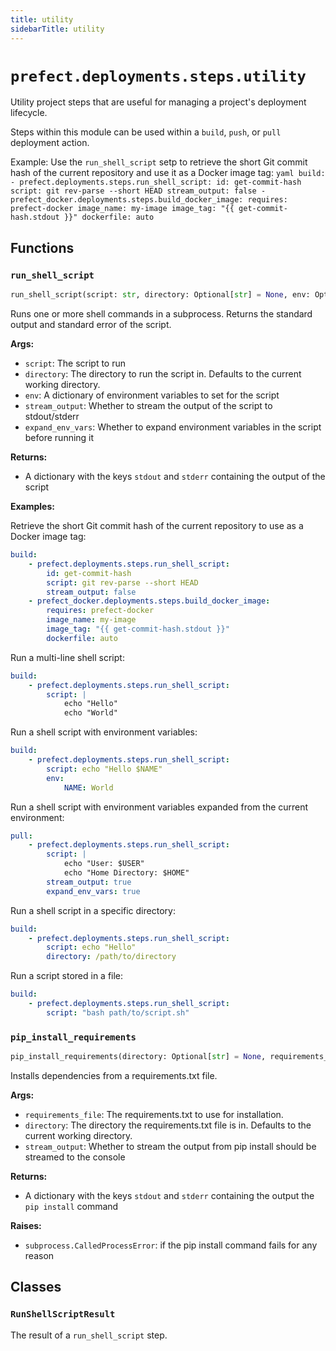 ```yaml
---
title: utility
sidebarTitle: utility
---
```


# `prefect.deployments.steps.utility`



Utility project steps that are useful for managing a project's deployment lifecycle.

Steps within this module can be used within a `build`, `push`, or `pull` deployment action.

Example:
    Use the `run_shell_script` setp to retrieve the short Git commit hash of the current
        repository and use it as a Docker image tag:
    ```yaml
    build:
        - prefect.deployments.steps.run_shell_script:
            id: get-commit-hash
            script: git rev-parse --short HEAD
            stream_output: false
        - prefect_docker.deployments.steps.build_docker_image:
            requires: prefect-docker
            image_name: my-image
            image_tag: "{{ get-commit-hash.stdout }}"
            dockerfile: auto
    ```


## Functions

### `run_shell_script` <sup><a href="https://github.com/prefecthq/prefect/blob/main/src/prefect/deployments/steps/utility.py#L76" target="_blank"><Icon icon="github" style="width: 14px; height: 14px;" /></a></sup>

```python
run_shell_script(script: str, directory: Optional[str] = None, env: Optional[Dict[str, str]] = None, stream_output: bool = True, expand_env_vars: bool = False) -> RunShellScriptResult
```


Runs one or more shell commands in a subprocess. Returns the standard
output and standard error of the script.

**Args:**
- `script`: The script to run
- `directory`: The directory to run the script in. Defaults to the current
working directory.
- `env`: A dictionary of environment variables to set for the script
- `stream_output`: Whether to stream the output of the script to
stdout/stderr
- `expand_env_vars`: Whether to expand environment variables in the script
before running it

**Returns:**
- A dictionary with the keys `stdout` and `stderr` containing the output
of the script

**Examples:**

Retrieve the short Git commit hash of the current repository to use as
    a Docker image tag:
```yaml
build:
    - prefect.deployments.steps.run_shell_script:
        id: get-commit-hash
        script: git rev-parse --short HEAD
        stream_output: false
    - prefect_docker.deployments.steps.build_docker_image:
        requires: prefect-docker
        image_name: my-image
        image_tag: "{{ get-commit-hash.stdout }}"
        dockerfile: auto
```

Run a multi-line shell script:
```yaml
build:
    - prefect.deployments.steps.run_shell_script:
        script: |
            echo "Hello"
            echo "World"
```

Run a shell script with environment variables:
```yaml
build:
    - prefect.deployments.steps.run_shell_script:
        script: echo "Hello $NAME"
        env:
            NAME: World
```

Run a shell script with environment variables expanded
    from the current environment:
```yaml
pull:
    - prefect.deployments.steps.run_shell_script:
        script: |
            echo "User: $USER"
            echo "Home Directory: $HOME"
        stream_output: true
        expand_env_vars: true
```

Run a shell script in a specific directory:
```yaml
build:
    - prefect.deployments.steps.run_shell_script:
        script: echo "Hello"
        directory: /path/to/directory
```

Run a script stored in a file:
```yaml
build:
    - prefect.deployments.steps.run_shell_script:
        script: "bash path/to/script.sh"
```


### `pip_install_requirements` <sup><a href="https://github.com/prefecthq/prefect/blob/main/src/prefect/deployments/steps/utility.py#L204" target="_blank"><Icon icon="github" style="width: 14px; height: 14px;" /></a></sup>

```python
pip_install_requirements(directory: Optional[str] = None, requirements_file: str = 'requirements.txt', stream_output: bool = True) -> dict[str, Any]
```


Installs dependencies from a requirements.txt file.

**Args:**
- `requirements_file`: The requirements.txt to use for installation.
- `directory`: The directory the requirements.txt file is in. Defaults to
the current working directory.
- `stream_output`: Whether to stream the output from pip install should be
streamed to the console

**Returns:**
- A dictionary with the keys `stdout` and `stderr` containing the output
the `pip install` command

**Raises:**
- `subprocess.CalledProcessError`: if the pip install command fails for any reason


## Classes

### `RunShellScriptResult` <sup><a href="https://github.com/prefecthq/prefect/blob/main/src/prefect/deployments/steps/utility.py#L63" target="_blank"><Icon icon="github" style="width: 14px; height: 14px;" /></a></sup>


The result of a `run_shell_script` step.

